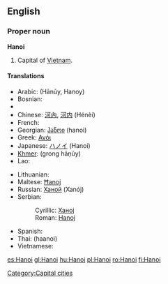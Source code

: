 {{also|Hà Nội}}
==English==
{{wikipedia}}

===Proper noun===
'''Hanoi'''

# Capital of [[Vietnam]].

====Translations====
{{trans-top|capital of Vietnam}}
* Arabic: {{Arab|[[هانوي]]}} (Hānūy, Hanoy) {{m}}
* Bosnian: {{t-|bs|Hanoj|m}}
* {{trreq|Burmese}}
* Chinese: [[河內]], [[河内]] (Hénèi)
* French: {{t-|fr|Hanoi}}
* Georgian: [[ჰანოი]] (hanoi)
* Greek: [[Ανόι]]
* Japanese: [[ハノイ]] (Hanoi)
* [[Khmer]]: {{Khmr|[[ក្រុងហាណូយ]]}} (grong hāṇūy)
* Lao: {{t-|lo|ຮ່າໂນຍ|tr=haa-nooj|sc=Laoo|xs=Lao}}
{{trans-mid}}
* Lithuanian: {{t|lt|Hanojus|m|xs=Lithuanian}}
* Maltese: [[Ħanoj]]
* Russian: [[Ханой]] (Xanój) {{m}}
* Serbian:
*: Cyrillic: [[Ханој#Serbian|Ханој]] {{m}}
*: Roman: [[Hanoj#Serbian|Hanoj]] {{m}}
* Spanish: {{t+|es|Hanoi}}
* Thai: {{Thai|[[ฮานอย]]}} (haanoi)
* Vietnamese: {{t+|vi|Hà Nội|xs=Vietnamese}}
{{trans-bottom}}

[[Category:Capital cities]]

[[es:Hanoi]]
[[gl:Hanoi]]
[[hu:Hanoi]]
[[pl:Hanoi]]
[[ro:Hanoi]]
[[fi:Hanoi]]